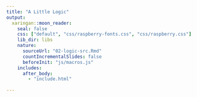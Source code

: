 ```yaml
---
title: "A Little Logic"
output:
  xaringan::moon_reader:
    seal: false
    css: ["default", "css/raspberry-fonts.css", "css/raspberry.css"]
    lib_dir: libs
    nature:
      sourceUrl: "02-logic-src.Rmd"
      countIncrementalSlides: false
      beforeInit: "js/macros.js"
    includes:
      after_body: 
        - "include.html"
      
---
```

